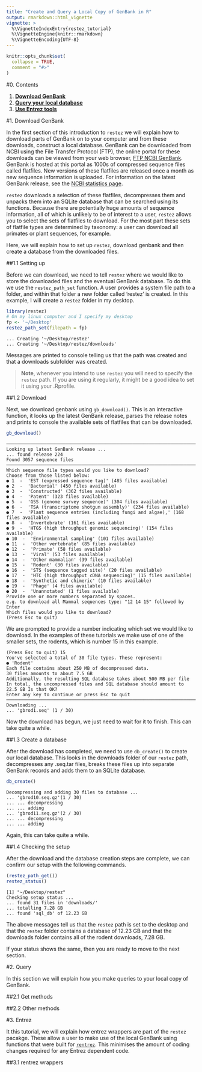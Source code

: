 ```yaml
---
title: "Create and Query a Local Copy of GenBank in R"
output: rmarkdown::html_vignette
vignette: >
  %\VignetteIndexEntry{restez_tutorial}
  %\VignetteEngine{knitr::rmarkdown}
  %\VignetteEncoding{UTF-8}
---
```


```r
knitr::opts_chunk$set(
  collapse = TRUE,
  comment = "#>"
)
```

#0. Contents
 
1. **[Download GenBank](#download-genbank)**
2. **[Query your local database](#query)**
3. **[Use Entrez tools](#entrez)**

#1. Download GenBank

In the first section of this introduction to `restez` we will explain how to download parts of GenBank on to your computer and from these downloads, construct a local database. GenBank can be downloaded from NCBI using the File Transfer Protocol (FTP), the online portal for these downloads can be viewed from your web browser,
[FTP NCBI GenBank](ftp://ftp.ncbi.nlm.nih.gov/genbank/). GenBank is hosted at this portal as 1000s of compressed sequence files called flatfiles. New versions of these flatfiles are released once a month as new sequence information is uploaded. For information on the latest GenBank release, see the [NCBI statistics page](https://www.ncbi.nlm.nih.gov/genbank/statistics/).

`restez` downloads a selection of these flatfiles, decompresses them and unpacks them into an SQLite database that can be searched using its functions. Because there are potentially huge amounts of sequence information, all of which is unlikely to be of interest to a user, `restez` allows you to select the sets of flatfiles to download. For the most part these sets of flatfile types are determined by taxonomy: a user can download all primates or plant sequences, for example.

Here, we will explain how to set up `restez`, download genbank and then create a database from the downloaded files.

##1.1 Setting up

Before we can download, we need to tell `restez` where we would like to store the downloaded files and the eventual GenBank database. To do this we use the `restez_path_set` function. A user provides a system file path to a folder, and within that folder a new folder called 'restez' is created. In this example, I will create a `restez` folder in my desktop.

```r
library(restez)
# On my linux computer and I specify my desktop
fp <- '~/Desktop'
restez_path_set(filepath = fp)
```
```
... Creating '~/Desktop/restez'
... Creating '~/Desktop/restez/downloads'
```

Messages are printed to console telling us that the path was created and that a downloads subfolder was created.

> **Note**, whenever you intend to use `restez` you will need to specify the `restez` path. If you are using it regularly, it might be a good idea to set it using your .Rprofile.

##1.2 Download

Next, we download genbank using `gb_download()`. This is an interactive function, it looks up the latest GenBank release, parses the release notes and prints to console the available sets of flatfiles that can be downloaded.

```r
gb_download()
```
```
──────────────────────────────────────────────────────────────────────────────────────────────────────
Looking up latest GenBank release ...
... found release 224
Found 3057 sequence files
──────────────────────────────────────────────────────────────────────────────────────────────────────
Which sequence file types would you like to download?
Choose from those listed below:
● 1  -  'EST (expressed sequence tag)' (485 files available)
● 2  -  'Bacterial' (450 files available)
● 3  -  'Constructed' (362 files available)
● 4  -  'Patent' (323 files available)
● 5  -  'GSS (genome survey sequence)' (304 files available)
● 6  -  'TSA (transcriptome shotgun assembly)' (234 files available)
● 7  -  'Plant sequence entries (including fungi and algae),' (168 files available)
● 8  -  'Invertebrate' (161 files available)
● 9  -  'HTGS (high throughput genomic sequencing)' (154 files available)
● 10  -  'Environmental sampling' (101 files available)
● 11  -  'Other vertebrate' (85 files available)
● 12  -  'Primate' (58 files available)
● 13  -  'Viral' (53 files available)
● 14  -  'Other mammalian' (39 files available)
● 15  -  'Rodent' (30 files available)
● 16  -  'STS (sequence tagged site)' (20 files available)
● 17  -  'HTC (high throughput cDNA sequencing)' (15 files available)
● 18  -  'Synthetic and chimeric' (10 files available)
● 19  -  'Phage' (4 files available)
● 20  -  'Unannotated' (1 files available)
Provide one or more numbers separated by spaces.
e.g. to download all Mammal sequences type: "12 14 15" followed by Enter
Which files would you like to download?
(Press Esc to quit) 
```

We are prompted to provide a number indicating which set we would like to download. In the examples of these tutorials we make use of one of the smaller sets, the rodents, which is number 15 in this example.

```
(Press Esc to quit) 15
You've selected a total of 30 file types. These represent:
● 'Rodent'
Each file contains about 250 MB of decompressed data.
30 files amounts to about 7.5 GB
Additionally, the resulting SQL database takes about 500 MB per file
In total, the uncompressed files and SQL database should amount to 22.5 GB Is that OK?
Enter any key to continue or press Esc to quit 
──────────────────────────────────────────────────────────────────────────────────────────────────────
Downloading ...
... 'gbrod1.seq' (1 / 30)
```

Now the download has begun, we just need to wait for it to finish. This can take quite a while.

##1.3 Create a database

After the download has completed, we need to use `db_create()` to create our local database. This looks in the downloads folder of our `restez` path, decompresses any .seq.tar files, breaks these files up into separate GenBank records and adds them to an SQLite database.

```r
db_create()
```
```
Decompressing and adding 30 files to database ...
... 'gbrod10.seq.gz'(1 / 30)
... ... decompressing
... ... adding
... 'gbrod11.seq.gz'(2 / 30)
... ... decompressing
... ... adding
```

Again, this can take quite a while.

##1.4 Checking the setup

After the download and the database creation steps are complete, we can confirm our setup with the following commands.

```r
(restez_path_get())
restez_status()
```
```
[1] "~/Desktop/restez"
Checking setup status ...
... found 31 files in 'downloads/'
... totalling 7.28 GB
... found 'sql_db' of 12.23 GB
```

The above messages tell us that the `restez` path is set to the desktop and that the `restez` folder contains a database of 12.23 GB and that the downloads folder contains all of the rodent downloads, 7.28 GB.

If your status shows the same, then you are ready to move to the next section.

#2. Query

In this section we will explain how you make queries to your local copy of GenBank.

##2.1 Get methods


##2.2 Other methods

#3. Entrez

It this tutorial, we will explain how entrez wrappers are part of the `restez` pacakge. These allow a user to make use of the local GenBank using functions that were built for [`rentrez`](https://github.com/ropensci/rentrez). This minimises the amount of coding changes required for any Entrez dependent code.

##3.1 rentrez wrappers
